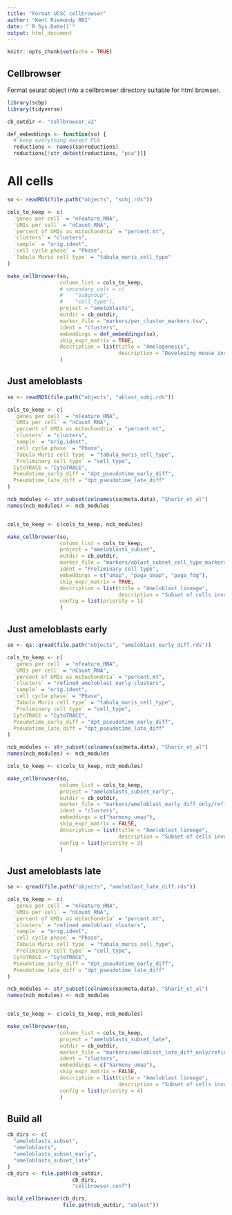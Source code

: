 ```yaml
---
title: "Format UCSC cellbrowser"
author: "Kent Riemondy RBI"
date: "`R Sys.Date()`"
output: html_document
---
```


```r
knitr::opts_chunk$set(echo = TRUE)
```

## Cellbrowser

Format seurat object into a cellbrowser directory suitable for html browser. 

```r
library(scbp)
library(tidyverse)
```

```R
cb_outdir <- "cellbrowser_v2"

def_embeddings <- function(so) {
  # keep everything except PCA
  reductions <- names(so@reductions)
  reductions[!str_detect(reductions, "pca")]}
```

# All cells


```r
so <- readRDS(file.path("objects", "sobj.rds"))

cols_to_keep <- c(
  `genes per cell` = "nFeature_RNA",
  `UMIs per cell` = "nCount_RNA",
  `percent of UMIs as mitochondria` = "percent.mt",
  `clusters` = "clusters",
  `sample` = "orig.ident",
  `cell cycle phase` = "Phase",
  `Tabula Muris cell type` = "tabula_muris_cell_type"
)

make_cellbrowser(so, 
                 column_list = cols_to_keep,
                 # secondary_cols = c(
                 #    "subgroup",
                 #    "cell_type"), 
                 project = "ameloblasts",
                 outdir = cb_outdir,
                 marker_file = "markers/per_cluster_markers.tsv",
                 ident = "clusters",
                 embeddings = def_embeddings(so),
                 skip_expr_matrix = TRUE,
                 description = list(title = "Amelogenesis",
                                    description = "Developing mouse incisor lineages")
                 )
```

## Just ameloblasts


```r
so <- readRDS(file.path("objects", "ablast_sobj.rds"))

cols_to_keep <- c(
  `genes per cell` = "nFeature_RNA",
  `UMIs per cell` = "nCount_RNA",
  `percent of UMIs as mitochondria` = "percent.mt",
  `clusters` = "clusters",
  `sample` = "orig.ident",
  `cell cycle phase` = "Phase",
  `Tabula Muris cell type` = "tabula_muris_cell_type",
  `Preliminary cell type` = "cell_type",
  CytoTRACE = "CytoTRACE",
  Pseudotime_early_diff = "dpt_pseudotime_early_diff",
  Pseudotime_late_diff = "dpt_pseudotime_late_diff"
)

ncb_modules <- str_subset(colnames(so@meta.data), "Sharir_et_al")
names(ncb_modules) <- ncb_modules


cols_to_keep <- c(cols_to_keep, ncb_modules)

make_cellbrowser(so, 
                 column_list = cols_to_keep,
                 project = "ameloblasts_subset",
                 outdir = cb_outdir,
                 marker_file = "markers/ablast_subset_cell_type_markers.tsv",
                 ident = "Preliminary cell type",
                 embeddings = c("umap", "paga_umap", "paga_fdg"),
                 skip_expr_matrix = TRUE,
                 description = list(title = "Ameloblast lineage",
                                    description = "Subset of cells involved in ameloblast differentiation"),
                 config = list(priority = 1)
                 )
```


## Just ameloblasts early


```r
so <- qs::qread(file.path("objects", "ameloblast_early_diff.rds"))

cols_to_keep <- c(
  `genes per cell` = "nFeature_RNA",
  `UMIs per cell` = "nCount_RNA",
  `percent of UMIs as mitochondria` = "percent.mt",
  `clusters` = "refined_ameloblast_early_clusters",
  `sample` = "orig.ident",
  `cell cycle phase` = "Phase",
  `Tabula Muris cell type` = "tabula_muris_cell_type",
  `Preliminary cell type` = "cell_type",
  CytoTRACE = "CytoTRACE",
  Pseudotime_early_diff = "dpt_pseudotime_early_diff",
  Pseudotime_late_diff = "dpt_pseudotime_late_diff"
)

ncb_modules <- str_subset(colnames(so@meta.data), "Sharir_et_al")
names(ncb_modules) <- ncb_modules

cols_to_keep <- c(cols_to_keep, ncb_modules)

make_cellbrowser(so, 
                 column_list = cols_to_keep,
                 project = "ameloblasts_subset_early",
                 outdir = cb_outdir,
                 marker_file = "markers/ameloblast_early_diff_only/refined_ameloblast_early_clusters.tsv",
                 ident = "clusters",
                 embeddings = c("harmony_umap"),
                 skip_expr_matrix = FALSE,
                 description = list(title = "Ameloblast lineage",
                                    description = "Subset of cells involved in ameloblast differentiation"),
                 config = list(priority = 3)
                 )
```


## Just ameloblasts late


```r
so <- qread(file.path("objects", "ameloblast_late_diff.rds"))

cols_to_keep <- c(
  `genes per cell` = "nFeature_RNA",
  `UMIs per cell` = "nCount_RNA",
  `percent of UMIs as mitochondria` = "percent.mt",
  `clusters` = "refined_ameloblast_clusters",
  `sample` = "orig.ident",
  `cell cycle phase` = "Phase",
  `Tabula Muris cell type` = "tabula_muris_cell_type",
  `Preliminary cell type` = "cell_type",
  CytoTRACE = "CytoTRACE",
  Pseudotime_early_diff = "dpt_pseudotime_early_diff",
  Pseudotime_late_diff = "dpt_pseudotime_late_diff"
)

ncb_modules <- str_subset(colnames(so@meta.data), "Sharir_et_al")
names(ncb_modules) <- ncb_modules


cols_to_keep <- c(cols_to_keep, ncb_modules)

make_cellbrowser(so, 
                 column_list = cols_to_keep,
                 project = "ameloblasts_subset_late",
                 outdir = cb_outdir,
                 marker_file = "markers/ameloblast_late_diff_only/refined_ameloblast_clusters.tsv",
                 ident = "clusters",
                 embeddings = c("harmony_umap"),
                 skip_expr_matrix = FALSE,
                 description = list(title = "Ameloblast lineage",
                                    description = "Subset of cells involved in late ameloblast differentiation"),
                 config = list(priority = 4)
                 )
```


## Build all

```r
cb_dirs <- c(
  "ameloblasts_subset",
  "ameloblasts",
  "ameloblasts_subset_early",
  "ameloblasts_subset_late"
)
cb_dirs <- file.path(cb_outdir, 
                     cb_dirs,
                     "cellbrowser.conf")

build_cellbrowser(cb_dirs, 
                  file.path(cb_outdir, "ablast"))
  
```
